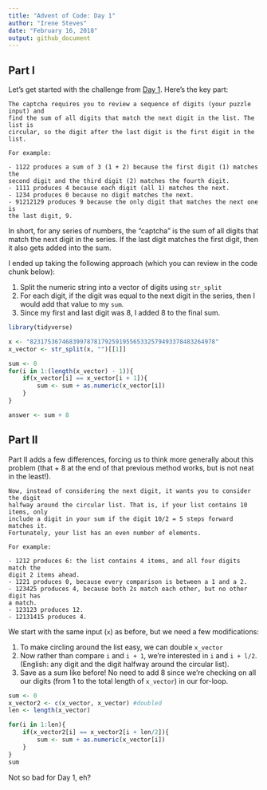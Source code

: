 ```yaml
---
title: "Advent of Code: Day 1"
author: "Irene Steves"
date: "February 16, 2018"
output: github_document
---
```


## Part I

Let's get started with the challenge from [Day 1](https://adventofcode.com/2017/day/1). Here's the key part:

```
The captcha requires you to review a sequence of digits (your puzzle input) and
find the sum of all digits that match the next digit in the list. The list is
circular, so the digit after the last digit is the first digit in the list.

For example:
    
- 1122 produces a sum of 3 (1 + 2) because the first digit (1) matches the 
second digit and the third digit (2) matches the fourth digit.
- 1111 produces 4 because each digit (all 1) matches the next.
- 1234 produces 0 because no digit matches the next.
- 91212129 produces 9 because the only digit that matches the next one is 
the last digit, 9.
```

In short, for any series of numbers, the "captcha" is the sum of all digits that match the next digit in the series.  If the last digit matches the first digit, then it also gets added into the sum.

I ended up taking the following approach (which you can review in the code chunk below):

1. Split the numeric string into a vector of digits using `str_split`
2. For each digit, if the digit was equal to the next digit in the series, then I would add that value to my `sum`.  
3. Since my first and last digit was 8, I added 8 to the final sum.


```r
library(tidyverse)

x <- "8231753674683997878179259195565332579493378483264978"
x_vector <- str_split(x, "")[[1]]

sum <- 0
for(i in 1:(length(x_vector) - 1)){
    if(x_vector[i] == x_vector[i + 1]){
        sum <- sum + as.numeric(x_vector[i])
    }
}

answer <- sum + 8
```

## Part II

Part II adds a few differences, forcing us to think more generally about this problem (that + 8 at the end of that previous method works, but is not neat in the least!).

```
Now, instead of considering the next digit, it wants you to consider the digit
halfway around the circular list. That is, if your list contains 10 items, only
include a digit in your sum if the digit 10/2 = 5 steps forward matches it.
Fortunately, your list has an even number of elements.

For example:

- 1212 produces 6: the list contains 4 items, and all four digits match the
digit 2 items ahead.
- 1221 produces 0, because every comparison is between a 1 and a 2.
- 123425 produces 4, because both 2s match each other, but no other digit has 
a match.
- 123123 produces 12.
- 12131415 produces 4.
```

We start with the same input (`x`) as before, but we need a few modifications:

1. To make circling around the list easy, we can double `x_vector`
2. Now rather than compare `i` and `i + 1`, we're interested in `i` and `i + l/2`. (English: any digit and the digit halfway around the circular list).
3. Save as a sum like before!  No need to add 8 since we're checking on all our digits (from 1 to the total length of `x_vector`) in our for-loop.

```r
sum <- 0
x_vector2 <- c(x_vector, x_vector) #doubled
len <- length(x_vector)

for(i in 1:len){
    if(x_vector2[i] == x_vector2[i + len/2]){
        sum <- sum + as.numeric(x_vector[i])
    }
}
sum 

```
Not so bad for Day 1, eh?
